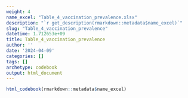 ```yaml
---
weight: 4
name_excel: "Table_4_vaccination_prevalence.xlsx"
description: "`r get_description(rmarkdown::metadata$name_excel)`"
slug: "Table_4_vaccination_prevalence"
datetime: 1.712653e+09
title: Table_4_vaccination_prevalence
author: ''
date: '2024-04-09'
categories: []
tags: []
archetype: codebook
output: html_document
---
```


```r
html_codebook(rmarkdown::metadata$name_excel)
```
